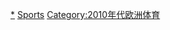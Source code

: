 {{portal|歐洲|體育運動}}
{{Year by category
| m = 2
| c = 0
| d = 1
| y = 4
| cat = 歐洲體育
| sortkey = 歐洲體育
| in = 
| parent = 各年份歐洲體育
| subcat = 2014年歐洲
}}
[[Category:2014年體育|*]]
[[Category:2014年歐洲|Sports]]
[[Category:2010年代欧洲体育|Category:2010年代欧洲体育]]